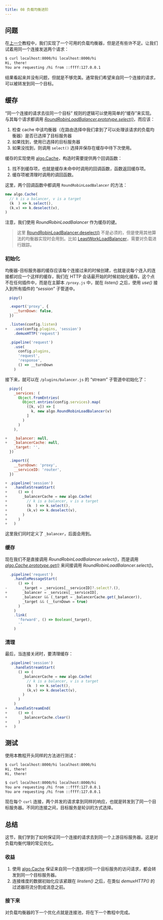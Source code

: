 ```yaml
---
title: 08 负载均衡进阶
---
```


## 问题

在[上一个](/tutorial/07-load-balancing)教程中，我们实现了一个可用的负载均衡器，但是还有些许不足。让我们试着用同一个连接发送两个请求：

```sh
$ curl localhost:8000/hi localhost:8000/hi
Hi, there!
You are requesting /hi from ::ffff:127.0.0.1
```

结果看起来并没有问题，但就是不够完美。通常我们希望来自同一个连接的请求，可以被转发到同一个目标。

## 缓存

“同一个连接的请求去往同一个目标” 规则的逻辑可以使用简单的“缓存”来实现。与其每个请求都调用 [_RoundRobinLoadBalancer.prototype.select()_](/reference/algo/RoundRobinLoadBalancer/select)，而应该：

1. 检查 cache 中该均衡器（在路由选择中我们拿到了可以处理该请求的负载均衡器）是否已选择了目标服务器
2. 如果找到，使用已选择的目标服务器
3. 如果没找到，则调用 `select()` 选择并保存在缓存中待下次使用。

缓存的实现使用 [algo.Cache](/reference/algo/Cache)，构造时需要提供两个回调函数：

1. 找不到缓存项，也就是缓存未命中时调用的回调函数，函数返回缓存项。
2. 缓存项被清理时调用的调回函数。

这里，两个回调函数中都调用 `RoundRobinLoadBalancer` 的方法：

```js
new algo.Cache(
  // k is a balancer, v is a target
  (k  ) => k.select(),
  (k,v) => k.deselect(v),
)
```

注意，我们使用 *RoundRobinLoadBalancer* 作为缓存的键。

> 这里 [RoundRobinLoadBalancer.deselect()](/reference/algo/RoundRobinLoadBalancer/deselect) 不是必须的，但是使用其他算法的均衡器实现时会用到。比如 [LeastWorkLoadBalancer](/reference/algo/LeastWorkLoadBalancer)，需要对负载进行跟踪。

### 初始化

均衡器-目标服务器的缓存应该每个连接过来的时候创建，也就是说每个连入的连接都对应一个这样的缓存，我们在 HTTP 会话最开始的时候初始化缓存。这个点不在任何插件中，而是在主脚本 `/proxy.js` 中，就在 *listen()* 之后，使用 *use()* 接入到所有插件的 “*session*” 子管道中。

```js
  pipy()

  .export('proxy', {
    __turnDown: false,
  })

  .listen(config.listen)
+   .use(config.plugins, 'session')
    .demuxHTTP('request')

  .pipeline('request')
    .use(
      config.plugins,
      'request',
      'response',
      () => __turnDown
    )
```

接下来，就可以在 `/plugins/balancer.js` 的 “stream” 子管道中初始化了：

```js
  pipy({
    _services: (
      Object.fromEntries(
        Object.entries(config.services).map(
          ([k, v]) => [
            k, new algo.RoundRobinLoadBalancer(v)
          ]
        )
      )
    ),

+   _balancer: null,
+   _balancerCache: null,
    _target: '',
  })

  .import({
    __turnDown: 'proxy',
    __serviceID: 'router',
  })

+ .pipeline('session')
+   .handleStreamStart(
+     () => (
+       _balancerCache = new algo.Cache(
+         // k is a balancer, v is a target
+         (k  ) => k.select(),
+         (k,v) => k.deselect(v),
+       )
+     )
+   )
```

这里我们同时定义了 `_balancer`，后面会用到。

### 缓存

现在我们不是直接调用 *RoundRobinLoadBalancer.select()*，而是调用 [_algo.Cache.prototype.get()_](/reference/algo/Cache/get) 来间接调用 *RoundRobinLoadBalancer.select()*。

```js
  .pipeline('request')
    .handleMessageStart(
      () => (
-       _target = _services[__serviceID]?.select?.(),
+       _balancer = _services[__serviceID],
+       _balancer && (_target = _balancerCache.get(_balancer)),
        _target && (__turnDown = true)
      )
    )
    .link(
      'forward', () => Boolean(_target),
      ''
    )
```

### 清理

最后，当连接关闭时，要清理缓存：

```js
  .pipeline('session')
    .handleStreamStart(
      () => (
        _balancerCache = new algo.Cache(
          // k is a balancer, v is a target
          (k  ) => k.select(),
          (k,v) => k.deselect(v),
        )
      )
    )
+   .handleStreamEnd(
+     () => (
+       _balancerCache.clear()
+     )
+   )
```

## 测试

使用本教程开头同样的方法进行测试：

```sh
$ curl localhost:8000/hi localhost:8000/hi
Hi, there!
Hi, there!

$ curl localhost:8000/hi localhost:8000/hi
You are requesting /hi from ::ffff:127.0.0.1
You are requesting /hi from ::ffff:127.0.0.1
```

现在每个 `curl` 连接，两个并发的请求拿到同样的响应，也就是转发到了同一个目标服务器。不同的连接之间，目标服务是轮训的方式选择。

## 总结

这节，我们学到了如何保证同一个连接的请求去到同一个上游目标服务器。这是对负载均衡代理的常见优化。

### 收益

1. 使用 [algo.Cache](/reference/algo/Cache) 保证来自同一个连接对同一个目标服务的访问请求，都会转发到同一个目标服务器。
2. 连接维度的数据初始化应该紧跟在 *linsten()* 之后，在类似 *demuxHTTP()* 的过滤器将流分割成消息之前。

### 接下来

对负载均衡器的下一个优化点就是连接池，将在下一个教程中完成。